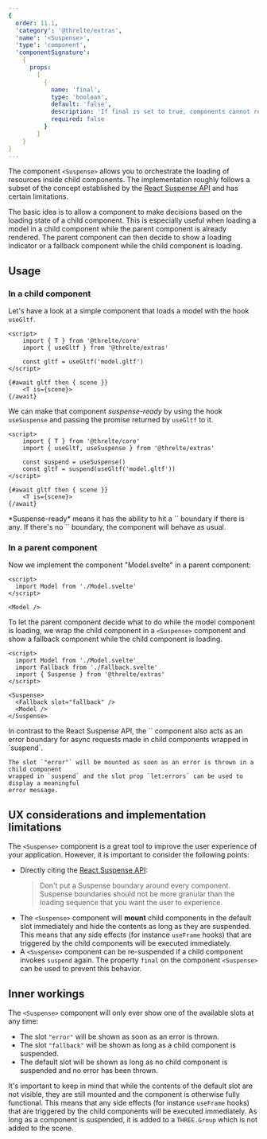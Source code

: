 ```yaml
---
{
  order: 11.1,
  'category': '@threlte/extras',
  'name': '<Suspense>',
  'type': 'component',
  'componentSignature':
    {
      props:
        [
          {
            name: 'final',
            type: 'boolean',
            default: 'false',
            description: 'If final is set to true, components cannot re-suspend the suspended state.',
            required: false
          }
        ]
    }
}
---
```


The component `<Suspense>` allows you to orchestrate the loading of resources
inside child components. The implementation roughly follows a subset of the concept
established by the [React Suspense
API](https://react.dev/reference/react/Suspense) and has certain limitations.

The basic idea is to allow a component to make decisions based on the loading
state of a child component. This is especially useful when loading a model in a
child component while the parent component is already rendered. The parent
component can then decide to show a loading indicator or a fallback component
while the child component is loading.

<Example path="extras/suspense" />

## Usage

### In a child component

Let's have a look at a simple component that loads a model with the hook `useGltf`.

```svelte title="Model.svelte"
<script>
	import { T } from '@threlte/core'
	import { useGltf } from '@threlte/extras'

	const gltf = useGltf('model.gltf')
</script>

{#await gltf then { scene }}
	<T is={scene}>
{/await}
```

We can make that component _suspense-ready_ by using the hook `useSuspense` and passing the promise returned by `useGltf` to it.

```svelte {3,6}m {5}+ title="Model.svelte"
<script>
	import { T } from '@threlte/core'
	import { useGltf, useSuspense } from '@threlte/extras'

	const suspend = useSuspense()
	const gltf = suspend(useGltf('model.gltf'))
</script>

{#await gltf then { scene }}
	<T is={scene}>
{/await}
```

<Tip type="tip" title="Suspense-ready">
	*Suspense-ready* means it has the ability to hit a `<Suspense>` boundary if there is any. If there's no `<Suspense>` boundary, the component will behave as usual.
</Tip>

### In a parent component

Now we implement the component "Model.svelte" in a parent component:

```svelte title="Parent.svelte"
<script>
  import Model from './Model.svelte'
</script>

<Model />
```

To let the parent component decide what to do while the model component is loading, we wrap the child component in a `<Suspense>` component and show a fallback component while the child component is loading.

```svelte {3,4,7,8,10}+ title="Parent.svelte"
<script>
  import Model from './Model.svelte'
  import Fallback from './Fallback.svelte'
  import { Suspense } from '@threlte/extras'
</script>

<Suspense>
  <Fallback slot="fallback" />
  <Model />
</Suspense>
```

<Tip type="tip" title="Error Boundary">
	In contrast to the React Suspense API, the `<Suspense>` component also acts as an
	error boundary for async requests	made in child components wrapped in `suspend`.

    The slot `"error"` will be mounted as soon as an error is thrown in a child component
    wrapped in `suspend` and the slot prop `let:errors` can be used to display a meaningful
    error message.

</Tip>

## UX considerations and implementation limitations

The `<Suspense>` component is a great tool to improve the user experience of your application. However, it is important to consider the following points:

- Directly citing the [React Suspense API](https://react.dev/reference/react/Suspense#revealing-nested-content-as-it-loads):
  > Don't put a Suspense boundary around every component. Suspense boundaries should not be more granular than the loading sequence that you want the user to experience.
- The `<Suspense>` component will **mount** child components in the default slot immediately and hide the contents
  as long as they are suspended. This means that any side effects (for instance `useFrame` hooks) that are triggered
  by the child components will be executed immediately.
- A `<Suspense>` component can be re-suspended if a child component invokes `suspend` again. The property `final` on the component `<Suspense>` can be used to prevent this behavior.

## Inner workings

The `<Suspense>` component will only ever show one of the available slots at any time:

- The slot `"error"` will be shown as soon as an error is thrown.
- The slot `"fallback"` will be shown as long as a child component is suspended.
- The default slot will be shown as long as no child component is suspended and no error has been thrown.

It's important to keep in mind that while the contents of the default slot are not visible, they are still mounted and
the component is otherwise fully functional. This means that any side effects (for instance `useFrame` hooks) that are triggered
by the child components will be executed immediately. As long as a component is suspended, it is added to a `THREE.Group` which
is not added to the scene.
